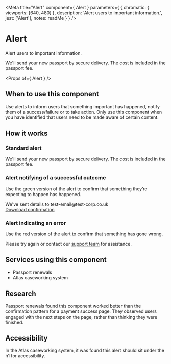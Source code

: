 
<Meta
  title="Alert"
  component={ Alert }
  parameters={ {
    chromatic: { viewports: [640, 480] },
    description: 'Alert users to important information.',
    jest: ['Alert'],
    notes: readMe
  } }
/>

# Alert

Alert users to important information.

<Preview withToolbar>
  <Story name="Alert">
    <Alert heading="New passport">
      We'll send your new passport by secure delivery. The cost is included in the passport fee.
    </Alert>
  </Story>
</Preview>

<Props of={ Alert } />


## When to use this component

Use alerts to inform users that something important has happened, notify them of a success/failure or to take action.
Only use this component when you have identified that users need to be made aware of certain content.


## How it works

### Standard alert

<Preview>
  <Story name="Standard">
    <Alert heading="New passport">
      We'll send your new passport by secure delivery. The cost is included in the passport fee.
    </Alert>
  </Story>
</Preview>


### Alert notifying of a successful outcome

Use the green version of the alert to confirm that something they’re expecting to happen has happened.

<Preview>
  <Story name="Success">
    <Alert heading="Payment successful" classModifiers="success">
      We've sent details to test-email@test-corp.co.uk <br /><a href="#">Download confirmation</a>
    </Alert>
  </Story>
</Preview>


### Alert indicating an error

Use the red version of the alert to confirm that something has gone wrong.

<Preview>
  <Story name="Error">
    <Alert heading="Payment unsuccessful" classModifiers="error">
      Please try again or contact our <a href="#">support team</a> for assistance.
    </Alert>
  </Story>
</Preview>

## Services using this component

- Passport renewals
- Atlas caseworking system

## Research

Passport renewals found this component worked better than the confirmation pattern for a payment success page.
They observed users engaged with the next steps on the page, rather than thinking they were finished.

## Accessibility

In the Atlas caseworking system, it was found this alert should sit under the h1 for accessibility.
